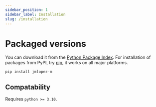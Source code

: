 ```yaml
---
sidebar_position: 1
sidebar_label: Installation
slug: /installation
---
```


# Packaged versions

You can download it from the [Python Package Index][pypi]. For installation of
packages from PyPI, try [pip], it works on all major platforms.

```shell
pip install jmlopez-m
```

## Compatability

Requires `python >= 3.10`.

[pypi]: https://pypi.org/project/jmlopez-m/
[pip]: https://pip.pypa.io/en/stable/installation/

